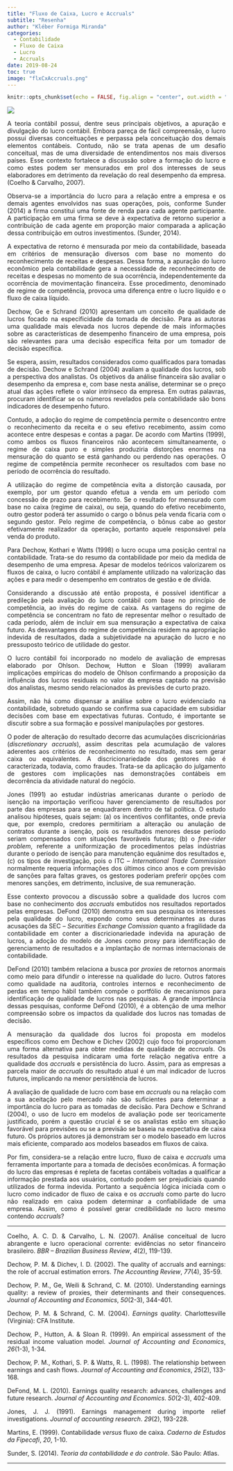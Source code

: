 ```yaml
---
title: "Fluxo de Caixa, Lucro e Accruals"
subtitle: "Resenha"
author: "Kléber Formiga Miranda"
categories:
  - Contabilidade
  - Fluxo de Caixa
  - Lucro
  - Accruals
date: 2019-08-24
toc: true
image: "flxCxAccruals.png"
---
```


```r
knitr::opts_chunk$set(echo = FALSE, fig.align = "center", out.width = "100%")
```

<style> body {text-align: justify} </style>

![](flxCxAccruals.png)

A teoria contábil possui, dentre seus principais objetivos, a apuração e 
divulgação do lucro contábil. Embora pareça de fácil compreensão, o lucro possui 
diversas conceituações e perpassa pela conceituação dos demais elementos 
contábeis. Contudo, não se trata apenas de um desafio conceitual, mas de uma 
diversidade de entendimentos nos mais diversos países. Esse contexto fortalece a 
discussão sobre a formação do lucro e como estes podem ser mensurados em prol 
dos interesses de seus elaboradores em detrimento da revelação do real 
desempenho da empresa. (Coelho & Carvalho, 2007).

Observa-se a importância do lucro para a relação entre a empresa e os demais 
agentes envolvidos nas suas operações, pois, conforme Sunder (2014) a firma 
constitui uma fonte de renda para cada agente participante. A participação em 
uma firma se deve à expectativa de retorno superior a contribuição de cada 
agente em proporção maior comparada a aplicação dessa contribuição em outros 
investimentos. (Sunder, 2014).

A expectativa de retorno é mensurada por meio da contabilidade, baseada em 
critérios de mensuração diversos com base no momento do reconhecimento de 
receitas e despesas. Dessa forma, a apuração do lucro econômico pela 
contabilidade gera a necessidade de reconhecimento de receitas e despesas no 
momento de sua ocorrência, independentemente da ocorrência de movimentação 
financeira. Esse procedimento, denominado de regime de competência, provoca uma 
diferença entre o lucro líquido e o fluxo de caixa líquido.

Dechow, Ge e Schrand (2010) apresentam um conceito de qualidade de lucros focado 
na especificidade da tomada de decisão. Para as autoras uma qualidade mais 
elevada nos lucros depende de mais informações sobre as características de 
desempenho financeiro de uma empresa, pois são relevantes para uma decisão 
específica feita por um tomador de decisão específica.

Se espera, assim, resultados considerados como qualificados para tomadas de 
decisão. Dechow e Schrand (2004) avaliam a qualidade dos lucros, sob a 
perspectiva dos analistas. Os objetivos da análise financeira são avaliar o 
desempenho da empresa e, com base nesta análise, determinar se o preço atual das 
ações reflete o valor intrínseco da empresa. Em outras palavras, procuram 
identificar se os números revelados pela contabilidade são bons indicadores de 
desempenho futuro.

Contudo, a adoção do regime de competência permite o desencontro entre o 
reconhecimento da receita e o seu efetivo recebimento, assim como acontece entre 
despesas e contas a pagar. De acordo com Martins (1999), como ambos os fluxos 
financeiros não acontecem simultaneamente, o regime de caixa puro e simples 
produziria distorções enormes na mensuração do quanto se está ganhando ou 
perdendo nas operações. O regime de competência permite reconhecer os resultados 
com base no período de ocorrência do resultado.

A utilização do regime de competência evita a distorção causada, por exemplo, 
por um gestor quando efetua a venda em um período com concessão de prazo para 
recebimento. Se o resultado for mensurado com base no caixa (regime de caixa), 
ou seja, quando do efetivo recebimento, outro gestor poderá ter assumido o cargo 
o bônus pela venda ficaria com o segundo gestor. Pelo regime de competência, o 
bônus cabe ao gestor efetivamente realizador da operação, portanto aquele 
responsável pela venda do produto.

Para Dechow, Kothari e Watts (1998) o lucro ocupa uma posição central na 
contabilidade. Trata-se do resumo da contabilidade por meio da medida de 
desempenho de uma empresa. Apesar de modelos teóricos valorizarem os fluxos de 
caixa, o lucro contábil é amplamente utilizado na valorização das ações e para 
medir o desempenho em contratos de gestão e de dívida.

Considerando a discussão até então proposta, é possível identificar a predileção 
pela avaliação do lucro contábil com base no princípio de competência, ao invés 
do regime de caixa. As vantagens do regime de competência se concentram no fato 
de representar melhor o resultado de cada período, além de incluir em sua 
mensuração a expectativa de caixa futuro. As desvantagens do regime de 
competência residem na apropriação indevida de resultados, dada a subjetividade 
na apuração do lucro e no pressuposto teórico de utilidade do gestor.

O lucro contábil foi incorporado no modelo de avaliação de empresas elaborado 
por Ohlson. Dechow, Hutton e Sloan (1999) avaliaram implicações empíricas do 
modelo de Ohlson confirmando a proposição da influência dos lucros residuais no 
valor da empresa captado na previsão dos analistas, mesmo sendo relacionados às 
previsões de curto prazo.

Assim, não há como dispensar a análise sobre o lucro evidenciado na 
contabilidade, sobretudo quando se confirma sua capacidade em subsidiar decisões 
com base em expectativas futuras. Contudo, é importante se discutir sobre a sua 
formação e possível manipulações por gestores.

O poder de alteração do resultado decorre das acumulações discricionárias 
(*discretionary accruals*), assim descritas pela acumulação de valores aderentes 
aos critérios de reconhecimento no resultado, mas sem gerar caixa ou 
equivalentes. A discricionariedade dos gestores não é caracterizada, todavia,
como fraudes. Trata-se da aplicação do julgamento de gestores com implicações 
nas demonstrações contábeis em decorrência da atividade natural do negócio.

Jones (1991) ao estudar indústrias americanas durante o período de isenção na 
importação verificou haver gerenciamento de resultados por parte das empresas 
para se enquadrarem dentro de tal política. O estudo analisou hipóteses, quais 
sejam: (a) os incentivos conflitantes, onde previa que, por exemplo, credores 
permitiriam a alteração ou anulação de contratos durante a isenção, pois os 
resultados menores desse período seriam compensados com situações favoráveis 
futuras; (b) o *free-rider problem*, referente a uniformização de procedimentos 
pelas indústrias durante o período de isenção para manutenção equânime dos 
resultados e, (c) os tipos de investigação, pois o ITC – 
*International Trade Commission* normalmente requeria informações dos últimos 
cinco anos e com previsão de sanções para faltas graves, os gestores poderiam 
preferir opções com menores sanções, em detrimento, inclusive, de sua 
remuneração.

Esse contexto provocou a discussão sobre a qualidade dos lucros com base no 
conhecimento dos *accruals* embutidos nos resultados reportados pelas empresas. 
DeFond (2010) demonstra em sua pesquisa os interesses pela qualidade do lucro, 
expondo como seus determinantes as duras acusações da SEC – 
*Securities Exchange Comission* quanto a fragilidade da contabilidade em conter 
a discricionariedade indevida na apuração de lucros, a adoção do modelo de Jones 
como proxy para identificação de gerenciamento de resultados e a implantação de 
normas internacionais de contabilidade.

DeFond (2010) também relaciona a busca por *proxies* de retornos anormais como 
meio para difundir o interesse na qualidade do lucro. Outros fatores como 
qualidade na auditoria, controles internos e reconhecimento de perdas em tempo 
hábil também compõe o portfólio de mecanismos para identificação de qualidade de 
lucros nas pesquisas. A grande importância dessas pesquisas, conforme DeFond 
(2010), é a obtenção de uma melhor compreensão sobre os impactos da qualidade 
dos lucros nas tomadas de decisão.

A mensuração da qualidade dos lucros foi proposta em modelos específicos como em 
Dechow e Dichev (2002) cujo foco foi proporcionam uma forma alternativa para 
obter medidas de qualidade de *accruals*. Os resultados da pesquisa indicaram 
uma forte relação negativa entre a qualidade dos *accruals* e persistência do 
lucro. Assim, para as empresas a parcela maior de *accruals* do resultado atual 
é um mal indicador de lucros futuros, implicando na menor persistência de 
lucros.

A avaliação de qualidade de lucro com base em *accruals* ou na relação com a sua 
aceitação pelo mercado não são suficientes para determinar a importância do 
lucro para as tomadas de decisão. Para Dechow e Schrand (2004), o uso de lucro 
em modelos de avaliação pode ser teoricamente justificado, porém a questão 
crucial é se os analistas estão em situação favorável para previsões ou se a 
previsão se baseia na expectativa de caixa futuro. Os próprios autores já 
demonstram ser o modelo baseado em lucros mais eficiente, comparado aos modelos 
baseados em fluxos de caixa.

Por fim, considera-se a relação entre lucro, fluxo de caixa e *accruals* uma 
ferramenta importante para a tomada de decisões econômicas. A formação do lucro 
das empresas é repleta de facetas contábeis voltadas a qualificar a informação 
prestada aos usuários, contudo podem ser prejudiciais quando utilizados de forma 
indevida. Portanto a sequência lógica iniciada com o lucro como indicador de 
fluxo de caixa e os *accruals* como parte do lucro não realizado em caixa podem 
determinar a confiabilidade de uma empresa. Assim, como é possível gerar 
credibilidade no lucro mesmo contendo *accruals*?


---

Coelho, A. C. D. & Carvalho, L. N. (2007). Análise conceitual de lucro
abrangente e lucro operacional corrente: evidências no setor financeiro 
brasileiro. *BBR – Brazilian Business Review*, *4*(2), 119-139.

Dechow, P. M. & Dichev, I. D. (2002). The quality of accruals and earnings: the 
role of accrual estimation errors. *The Accounting Review*, *77*(4), 35-59.

Dechow, P. M., Ge, Weili & Schrand, C. M. (2010). Understanding earnings 
quality: a review of proxies, their determinants and their consequences.
*Journal of Accounting and Economics*, *50*(2-3), 344-401.

Dechow, P. M. & Schrand, C. M. (2004). *Earnings quality*. Charlottesville 
(Virginia): CFA Institute.

Dechow, P., Hutton, A. & Sloan R. (1999). An empirical assessment of the
residual income valuation model. *Journal of Accounting and Economics*, *26*(1-3),
1-34.

Dechow, P. M., Kothari, S. P. & Watts, R. L. (1998). The relationship between
earnings and cash flows. *Journal of Accounting and Economics*, *25*(2), 133-168. 

DeFond, M. L. (2010). Earnings quality research: advances, challenges and
future research. *Journal of Accounting and Economics*. *50*(2-3), 402-409.

Jones, J. J. (1991). Earnings management during importe relief investigations.
*Journal of accounting research*. *29*(2), 193-228.

Martins, E. (1999). Contabilidade *versus* fluxo de caixa.
*Caderno de Estudos da Fipecafi*, *20*, 1-10.

Sunder, S. (2014). *Teoria da contabilidade e do controle*. São Paulo: Atlas.

---
